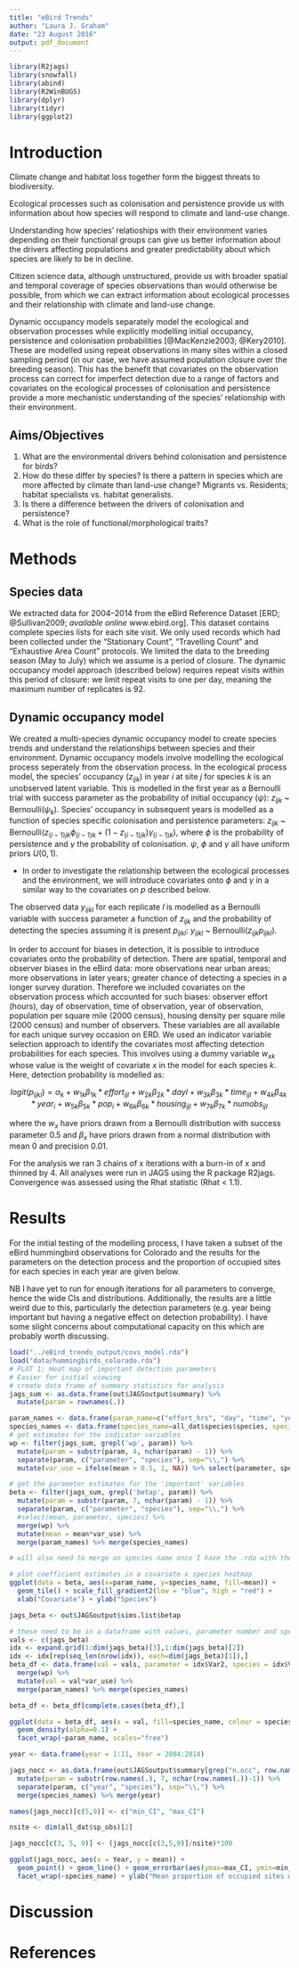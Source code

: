 ```yaml
---
title: "eBird Trends"
author: "Laura J. Graham"
date: "23 August 2016"
output: pdf_document
---
```

```r
library(R2jags)
library(snowfall)
library(abind)
library(R2WinBUGS)
library(dplyr)
library(tidyr)
library(ggplot2)
```

# Introduction

Climate change and habitat loss together form the biggest threats to biodiversity. 

Ecological processes such as colonisation and persistence provide us with information about how species will respond to climate and land-use change. 

Understanding how species' relatioships with their environment varies depending on their functional groups can give us better information about the drivers affecting populations and greater predictability about which species are likely to be in decline. 

Citizen science data, although unstructured, provide us with broader spatial and temporal coverage of species observations than would otherwise be possible, from which we can extract information about ecological processes and their relationship with climate and land-use change.

Dynamic occupancy models separately model the ecological and observation processes while explicitly modelling initial occupancy, persistence and colonisation probabilities [@MacKenzie2003; @Kery2010]. These are modelled using repeat observations in many sites within a closed sampling period (in our case, we have assumed population closure over the breeding season). This has the benefit that covariates on the observation process can correct for imperfect detection due to a range of factors and covariates on the ecological processes of colonisation and persistence provide a more mechanistic understanding of the species' relationship with their environment.

## Aims/Objectives
1. What are the environmental drivers behind colonisation and persistence for birds?
2. How do these differ by species? Is there a pattern in species which are more affected by climate than land-use change? Migrants vs. Residents; habitat specialists vs. habitat generalists. 
3. Is there a difference between the drivers of colonisation and persistence?
4. What is the role of functional/morphological traits?

# Methods
## Species data
We extracted data for 2004--2014 from the eBird Reference Dataset [ERD; @Sullivan2009; *available online* www.ebird.org]. This dataset contains complete species lists for each site visit. We only used records which had been collected under the "Stationary Count", "Travelling Count" and "Exhaustive Area Count" protocols. We limited the data to the breeding season (May to July) which we assume is a period of closure. The dynamic occupancy model approach (described below) requires repeat visits within this period of closure: we limit repeat visits to one per day, meaning the maximum number of replicates is 92.

## Dynamic occupancy model
We created a multi-species dynamic occupancy model to create species trends and understand the relationships between species and their environment. Dynamic occupancy models involve modelling the ecological process seperately from the observation process. In the ecological process model, the species' occupancy ($z_{ijk}$) in year $i$ at site $j$ for species $k$ is an unobserved latent variable. This is modelled in the first year as a Bernoulli trial with success parameter as the probability of initial occupancy ($\psi$): $z_{ijk}$ ~ Bernoulli($\psi_k$). Species' occupancy in subsequent years is modelled as a function of species specific colonisation and persistence parameters: $z_{ijk}$ ~ Bernoulli($z_{(i-1)jk}\phi_{(i-1)k} + (1 - z_{(i-1)jk})\gamma_{(i-1)k}$), where $\phi$ is the probability of persistence and $\gamma$ the probability of colonisation. $\psi$, $\phi$ and $\gamma$ all have uniform priors $U(0,1)$.

- In order to investigate the relationship between the ecological processes and the environment, we will introduce covariates onto $\phi$ and $\gamma$ in a similar way to the covariates on $p$ described below. 

The observed data $y_{ijkl}$ for each replicate $l$ is modelled as a Bernoulli variable with success parameter a function of $z_{ijk}$ and the probability of detecting the species assuming it is present $p_{ijkl}$: $y_{ijkl}$ ~ Bernoulli($z_{ijk}p_{ijkl}$).

In order to account for biases in detection, it is possible to introduce covariates onto the probability of detection. There are spatial, temporal and observer biases in the eBird data: more observations near urban areas; more observations in later years; greater chance of detecting a species in a longer survey duration. Therefore we included covariates on the observation process which accounted for such biases: observer effort (hours), day of observation, time of observation, year of observation, population per square mile (2000 census), housing density per square mile (2000 census) and number of observers. These variables are all available for each unique survey occasion on ERD. We used an indicator variable selection approach to identify the covariates most affecting detection probabilities for each species. This involves using a dummy variable $w_{xk}$ whose value is the weight of covariate $x$ in the model for each species $k$. Here, detection probability is modelled as:

$$logit(p_{ijkl}) = \alpha_k + w_{1k}\beta_{1k} * effort_{ijl} + w_{2k}\beta_{2k} * day{l} + w_{3k}\beta_{3k} * time_{ijl} + w_{4k}\beta_{4k} * year_{i} + w_{5k}\beta_{5k} * pop_{i} + w_{6k}\beta_{6k} * housing_{ijl} + w_{7k}\beta_{7k} * numobs_{ijl}$$

where the $w_x$ have priors drawn from a Bernoulli distribution with success parameter 0.5 and $\beta_x$ have priors drawn from a normal distribution with mean 0 and precision 0.01. 

For the analysis we ran 3 chains of x iterations with a burn-in of x and thinned by 4. All analyses were run in JAGS using the R package R2jags. Convergence was assessed using the Rhat statistic (Rhat < 1.1).

# Results
For the initial testing of the modelling process, I have taken a subset of the eBird hummingbird observations for Colorado and the results for the parameters on the detection process and the proportion of occupied sites for each species in each year are given below. 

NB I have yet to run for enough iterations for all parameters to converge, hence the wide CIs and distributions. Additionally, the results are a little weird due to this, particularly the detection parameters (e.g. year being important but having a negative effect on detection probability). I have some slight concerns about computational capacity on this which are probably worth discussing. 

```r
load("../eBird_trends_output/covs_model.rda")
load("data/hummingbirds_colorado.rda")
# PLOT 1: Heat map of important detection parameters
# Easier for initial viewing
# create data frame of summary statistics for analysis
jags_sum <- as.data.frame(out$JAGSoutput$summary) %>%
  mutate(param = rownames(.))

param_names <- data.frame(param_name=c("effort_hrs", "day", "time", "year", "pop00_sqmi", "housing_density", "number_observers"), parameter=1:7)
species_names <- data.frame(species_name=all_dat$species$species, species=1:nrow(all_dat$species))
# get estimates for the indicator variables
wp <- filter(jags_sum, grepl('wp', param)) %>%
  mutate(param = substr(param, 4, nchar(param) - 1)) %>%
  separate(param, c("parameter", "species"), sep="\\,") %>%
  mutate(var_use = ifelse(mean > 0.5, 1, NA)) %>% select(parameter, species, var_use)

# get the parameter estimates for the 'important' variables
beta <- filter(jags_sum, grepl('betap', param)) %>%
  mutate(param = substr(param, 7, nchar(param) - 1)) %>%
  separate(param, c("parameter", "species"), sep="\\,") %>%
  #select(mean, parameter, species) %>%
  merge(wp) %>%
  mutate(mean = mean*var_use) %>%
  merge(param_names) %>% merge(species_names)

# will also need to merge on species name once I have the .rda with them in

# plot coefficient estimates in a covariate x species heatmap
ggplot(data = beta, aes(x=param_name, y=species_name, fill=mean)) + 
  geom_tile() + scale_fill_gradient2(low = "blue", high = "red") +
  xlab("Covariate") + ylab("Species")
```

```r
jags_beta <- out$JAGSoutput$sims.list$betap

# these need to be in a dataframe with values, parameter number and species number (based on indices of array)
vals <- c(jags_beta)
idx <- expand.grid(1:dim(jags_beta)[3],1:dim(jags_beta)[2])
idx <- idx[rep(seq_len(nrow(idx)), each=dim(jags_beta)[1]),]
beta_df <- data.frame(val = vals, parameter = idx$Var2, species = idx$Var1) %>%
  merge(wp) %>%
  mutate(val = val*var_use) %>%
  merge(param_names) %>% merge(species_names)

beta_df <- beta_df[complete.cases(beta_df),]

ggplot(data = beta_df, aes(x = val, fill=species_name, colour = species_name)) + 
  geom_density(alpha=0.1) + 
  facet_wrap(~param_name, scales="free")
```

```r
year <- data.frame(year = 1:11, Year = 2004:2014)

jags_nocc <- as.data.frame(out$JAGSoutput$summary[grep("n.occ", row.names(out$JAGSoutput$summary)),]) %>%
  mutate(param = substr(row.names(.), 7, nchar(row.names(.))-1)) %>%
  separate(param, c("year", "species"), sep="\\,") %>%
  merge(species_names) %>% merge(year)

names(jags_nocc)[c(5,9)] <- c("min_CI", "max_CI")

nsite <- dim(all_dat$sp_obs)[2]

jags_nocc[c(3, 5, 9)] <- (jags_nocc[c(3,5,9)]/nsite)*100

ggplot(jags_nocc, aes(x = Year, y = mean)) +
  geom_point() + geom_line() + geom_errorbar(aes(ymax=max_CI, ymin=min_CI)) +
  facet_wrap(~species_name) + ylab("Mean proportion of occupied sites with 95% CI")

```

# Discussion

# References